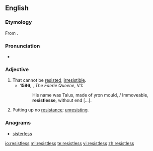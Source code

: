 ==English==
===Etymology===
From {{suffix|resist|less}}.

===Pronunciation===
*{{a|UK}} {{IPA|/ɹɪˈzɪstləs/}}

===Adjective===
{{en-adj}}

# That cannot be [[resist]]ed; [[irresistible]]. {{defdate|from 16th c.}}
#*'''1596''', {{w|Edmund Spenser}}, ''The Faerie Queene'', V.1:
#*:His name was Talus, made of yron mould, / Immoveable, '''resistlesse''', without end […].
# Putting up no [[resistance]]; [[unresisting]]. {{defdate|from 16th c.}}

===Anagrams===
* [[sisterless#English|sisterless]]

[[io:resistless]]
[[ml:resistless]]
[[te:resistless]]
[[vi:resistless]]
[[zh:resistless]]